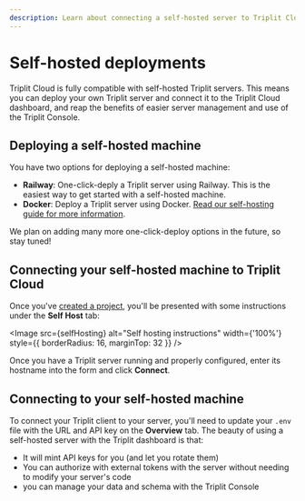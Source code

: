 ```yaml
---
description: Learn about connecting a self-hosted server to Triplit Cloud.
---
```



# Self-hosted deployments

Triplit Cloud is fully compatible with self-hosted Triplit servers. This means you can deploy your own Triplit server and connect it to the Triplit Cloud dashboard, and reap the benefits of easier server management and use of the Triplit Console.

## Deploying a self-hosted machine

You have two options for deploying a self-hosted machine:

- **Railway**: One-click-deply a Triplit server using Railway. This is the easiest way to get started with a self-hosted machine.
- **Docker**: Deploy a Triplit server using Docker. [Read our self-hosting guide for more information](/self-hosting).

We plan on adding many more one-click-deploy options in the future, so stay tuned!

## Connecting your self-hosted machine to Triplit Cloud

Once you've [created a project](/triplit-cloud), you'll be presented with some instructions under the **Self Host** tab:

<Image
  src={selfHosting}
  alt="Self hosting instructions"
  width={'100%'}
  style={{ borderRadius: 16, marginTop: 32 }}
/>

Once you have a Triplit server running and properly configured, enter its hostname into the form and click **Connect**.

## Connecting to your self-hosted machine

To connect your Triplit client to your server, you'll need to update your `.env` file with the URL and API key on the **Overview** tab. The beauty of using a self-hosted server with the Triplit dashboard is that:

- It will mint API keys for you (and let you rotate them)
- You can authorize with external tokens with the server without needing to modify your server's code
- you can manage your data and schema with the Triplit Console
